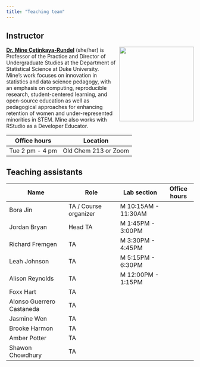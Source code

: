 ```yaml
---
title: "Teaching team"
---
```


## Instructor

![](images/team/mine.png){style="float:right;padding: 0 0 0 10px;"
fig-alt="Headshot of Dr. Mine Çetinkaya-Rundel" width="200"}

[**Dr. Mine Çetinkaya-Rundel**](http://mine-cr.com/) (she/her) is
Professor of the Practice and Director of Undergraduate Studies at the
Department of Statistical Science at Duke University. Mine's work
focuses on innovation in statistics and data science pedagogy, with an
emphasis on computing, reproducible research, student-centered learning,
and open-source education as well as pedagogical approaches for
enhancing retention of women and under-represented minorities in STEM.
Mine also works with RStudio as a Developer Educator.

| Office hours    | Location             |
|-----------------|----------------------|
| Tue 2 pm - 4 pm | Old Chem 213 or Zoom |

## Teaching assistants

| Name                      | Role                  | Lab section         | Office hours |
|---------------------------|-----------------------|---------------------|--------------|
| Bora Jin                  | TA / Course organizer | M 10:15AM - 11:30AM |              |
| Jordan Bryan              | Head TA               | M 1:45PM - 3:00PM   |              |
| Richard Fremgen           | TA                    | M 3:30PM - 4:45PM   |              |
| Leah Johnson              | TA                    | M 5:15PM - 6:30PM   |              |
| Alison Reynolds           | TA                    | M 12:00PM - 1:15PM  |              |
| Foxx Hart                 | TA                    |                     |              |
| Alonso Guerrero Castaneda | TA                    |                     |              |
| Jasmine Wen               | TA                    |                     |              |
| Brooke Harmon             | TA                    |                     |              |
| Amber Potter              | TA                    |                     |              |
| Shawon Chowdhury          | TA                    |                     |              |
